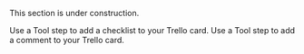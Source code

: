<Warning>This section is under construction.</Warning>

<Columns cols={2}>
  <Card href="/tool/tool-steps/trello/add-checklist" title="Add Checklist">
    Use a Tool step to add a checklist to your Trello card.
  </Card>
  <Card href="/tool/tool-steps/trello/add-comment" title="Add Comment">
    Use a Tool step to add a comment to your Trello card.
  </Card>
</Columns>